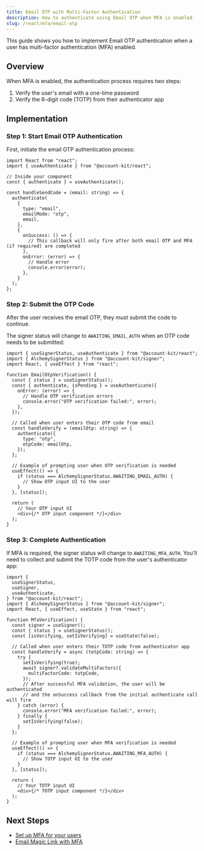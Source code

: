 ```yaml
---
title: Email OTP with Multi-Factor Authentication
description: How to authenticate using Email OTP when MFA is enabled
slug: /react/mfa/email-otp
---
```




This guide shows you how to implement Email OTP authentication when a user has multi-factor authentication (MFA) enabled.

## Overview

When MFA is enabled, the authentication process requires two steps:

1. Verify the user's email with a one-time password
2. Verify the 6-digit code (TOTP) from their authenticator app

## Implementation

### Step 1: Start Email OTP Authentication

First, initiate the email OTP authentication process:

```tsx twoslash
import React from "react";
import { useAuthenticate } from "@account-kit/react";

// Inside your component
const { authenticate } = useAuthenticate();

const handleSendCode = (email: string) => {
  authenticate(
    {
      type: "email",
      emailMode: "otp",
      email,
    },
    {
      onSuccess: () => {
        // This callback will only fire after both email OTP and MFA (if required) are completed
      },
      onError: (error) => {
        // Handle error
        console.error(error);
      },
    }
  );
};
```

### Step 2: Submit the OTP Code

After the user receives the email OTP, they must submit the code to continue.

The signer status will change to `AWAITING_EMAIL_AUTH` when an OTP code needs to be submitted:

```tsx twoslash
import { useSignerStatus, useAuthenticate } from "@account-kit/react";
import { AlchemySignerStatus } from "@account-kit/signer";
import React, { useEffect } from "react";

function EmailOtpVerification() {
  const { status } = useSignerStatus();
  const { authenticate, isPending } = useAuthenticate({
    onError: (error) => {
      // Handle OTP verification errors
      console.error("OTP verification failed:", error);
    },
  });

  // Called when user enters their OTP code from email
  const handleVerify = (emailOtp: string) => {
    authenticate({
      type: "otp",
      otpCode: emailOtp,
    });
  };

  // Example of prompting user when OTP verification is needed
  useEffect(() => {
    if (status === AlchemySignerStatus.AWAITING_EMAIL_AUTH) {
      // Show OTP input UI to the user
    }
  }, [status]);

  return (
    // Your OTP input UI
    <div>{/* OTP input component */}</div>
  );
}
```

### Step 3: Complete Authentication

If MFA is required, the signer status will change to `AWAITING_MFA_AUTH`. You'll need to collect and submit the TOTP code from the user's authenticator app:

```tsx twoslash
import {
  useSignerStatus,
  useSigner,
  useAuthenticate,
} from "@account-kit/react";
import { AlchemySignerStatus } from "@account-kit/signer";
import React, { useEffect, useState } from "react";

function MfaVerification() {
  const signer = useSigner();
  const { status } = useSignerStatus();
  const [isVerifying, setIsVerifying] = useState(false);

  // Called when user enters their TOTP code from authenticator app
  const handleVerify = async (totpCode: string) => {
    try {
      setIsVerifying(true);
      await signer?.validateMultiFactors({
        multiFactorCode: totpCode,
      });
      // After successful MFA validation, the user will be authenticated
      // and the onSuccess callback from the initial authenticate call will fire
    } catch (error) {
      console.error("MFA verification failed:", error);
    } finally {
      setIsVerifying(false);
    }
  };

  // Example of prompting user when MFA verification is needed
  useEffect(() => {
    if (status === AlchemySignerStatus.AWAITING_MFA_AUTH) {
      // Show TOTP input UI to the user
    }
  }, [status]);

  return (
    // Your TOTP input UI
    <div>{/* TOTP input component */}</div>
  );
}
```

## Next Steps

- [Set up MFA for your users](/wallets/react/mfa/setup-mfa)
- [Email Magic Link with MFA](/wallets/react/mfa/email-magic-link)
